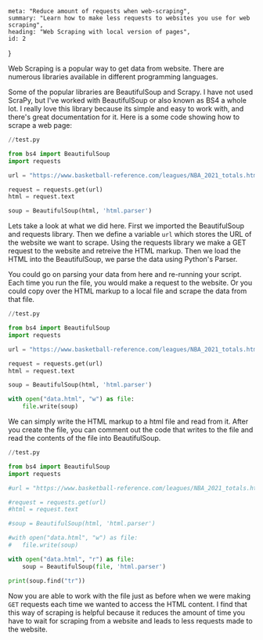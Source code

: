 	meta: "Reduce amount of requests when web-scraping",
	summary: "Learn how to make less requests to websites you use for web scraping",
	heading: "Web Scraping with local version of pages",
	id: 2
}

Web Scraping is a popular way to get data from website. There are numerous libraries available in different programming languages.


Some of the popular libraries are BeautifulSoup and Scrapy. I have not used ScraPy, but I've worked with BeautifulSoup or also known as BS4 a whole lot. I really love this library because its simple and easy to work with, and there's great documentation for it. Here is a some code showing how to scrape a web page: 

```python filename="test.py"
//test.py

from bs4 import BeautifulSoup
import requests

url = "https://www.basketball-reference.com/leagues/NBA_2021_totals.html"

request = requests.get(url) 
html = request.text 

soup = BeautifulSoup(html, 'html.parser')

```

Lets take a look at what we did here. First we imported the BeautifulSoup and requests library. Then we define a variable `url` which stores the URL of the website we want to scrape. Using the requests library we make a GET request to the website and retreive the HTML markup. Then we load the HTML into the BeautifulSoup, we parse the data using Python's Parser. 

You could go on parsing your data from here and re-running your script. Each time you run the file, you would make a request to the website. Or you could copy over the HTML markup to a local file and scrape the data from that file. 


```python filename="test.py"
//test.py

from bs4 import BeautifulSoup
import requests

url = "https://www.basketball-reference.com/leagues/NBA_2021_totals.html"

request = requests.get(url) 
html = request.text 

soup = BeautifulSoup(html, 'html.parser')

with open("data.html", "w") as file:
	file.write(soup)

```

We can simply write the HTML markup to a html file and read from it. After you create the file, you can comment out the code that writes to the file and read the contents of the file into BeautifulSoup. 

```python filename="test.py"
//test.py

from bs4 import BeautifulSoup
import requests

#url = "https://www.basketball-reference.com/leagues/NBA_2021_totals.html"

#request = requests.get(url) 
#html = request.text 

#soup = BeautifulSoup(html, 'html.parser')

#with open("data.html", "w") as file:
#	file.write(soup)

with open("data.html", "r") as file:
	soup = BeautifulSoup(file, 'html.parser')

print(soup.find("tr"))

```

Now you are able to work with the file just as before when we were making `GET` requests each time we wanted to access the HTML content. I find that this way of scraping is helpful because it reduces the amount of time you have to wait for scraping from a website and leads to less requests made to the website.

